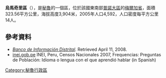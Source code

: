 '''烏馬奇里區'''（{{lang-es|Distrito de Umachiri}}），是[[秘魯|秘魯]]的一個區，位於該國東南部[[普諾大區|普諾大區]]的[[梅爾加省|梅爾加省]]，面積323.56平方公里，海拔高度3,904米，2005年人口4,592，人口密度每平方公里14人。

==參考資料==
*''[https://web.archive.org/web/20080423164200/http://desa.inei.gob.pe/mapas/bid/ Banco de Información Distrital]''. Retrieved April 11, 2008.
*[https://web.archive.org/web/20130127005551/http://iinei.inei.gob.pe/iinei/RedatamCpv2007.asp?id=ResultadosCensales%3Fori%3DC inei.gob.pe] INEI, Peru, Censos Nacionales 2007, Frequencias: Preguntas de Población: Idioma o lengua con el que aprendió hablar (in Spanish)

{{Peru-geo-stub}}
[[Category:秘魯行政區|Category:秘魯行政區]]